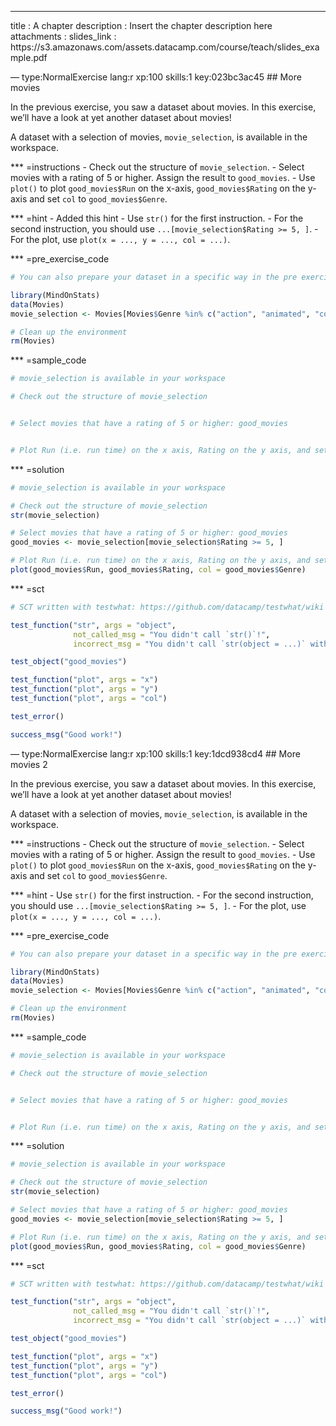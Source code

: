 ---
title       : A chapter
description : Insert the chapter description here
attachments :
  slides_link : https://s3.amazonaws.com/assets.datacamp.com/course/teach/slides_example.pdf

--- type:NormalExercise lang:r xp:100 skills:1 key:023bc3ac45
## More movies

In the previous exercise, you saw a dataset about movies. In this exercise, we'll have a look at yet another dataset about movies!

A dataset with a selection of movies, `movie_selection`, is available in the workspace.

*** =instructions
- Check out the structure of `movie_selection`.
- Select movies with a rating of 5 or higher. Assign the result to `good_movies`.
- Use `plot()` to  plot `good_movies$Run` on the x-axis, `good_movies$Rating` on the y-axis and set `col` to `good_movies$Genre`.

*** =hint
- Added this hint
- Use `str()` for the first instruction.
- For the second instruction, you should use `...[movie_selection$Rating >= 5, ]`.
- For the plot, use `plot(x = ..., y = ..., col = ...)`.

*** =pre_exercise_code
```r
# You can also prepare your dataset in a specific way in the pre exercise code

library(MindOnStats)
data(Movies)
movie_selection <- Movies[Movies$Genre %in% c("action", "animated", "comedy"),c("Genre", "Rating", "Run")]

# Clean up the environment
rm(Movies)
```

*** =sample_code
```r
# movie_selection is available in your workspace

# Check out the structure of movie_selection


# Select movies that have a rating of 5 or higher: good_movies


# Plot Run (i.e. run time) on the x axis, Rating on the y axis, and set the color using Genre

```

*** =solution
```r
# movie_selection is available in your workspace

# Check out the structure of movie_selection
str(movie_selection)

# Select movies that have a rating of 5 or higher: good_movies
good_movies <- movie_selection[movie_selection$Rating >= 5, ]

# Plot Run (i.e. run time) on the x axis, Rating on the y axis, and set the color using Genre
plot(good_movies$Run, good_movies$Rating, col = good_movies$Genre)
```

*** =sct
```r
# SCT written with testwhat: https://github.com/datacamp/testwhat/wiki

test_function("str", args = "object",
              not_called_msg = "You didn't call `str()`!",
              incorrect_msg = "You didn't call `str(object = ...)` with the correct argument, `object`.")

test_object("good_movies")

test_function("plot", args = "x")
test_function("plot", args = "y")
test_function("plot", args = "col")

test_error()

success_msg("Good work!")
```
--- type:NormalExercise lang:r xp:100 skills:1 key:1dcd938cd4
## More movies 2

In the previous exercise, you saw a dataset about movies. In this exercise, we'll have a look at yet another dataset about movies!

A dataset with a selection of movies, `movie_selection`, is available in the workspace.

*** =instructions
- Check out the structure of `movie_selection`.
- Select movies with a rating of 5 or higher. Assign the result to `good_movies`.
- Use `plot()` to  plot `good_movies$Run` on the x-axis, `good_movies$Rating` on the y-axis and set `col` to `good_movies$Genre`.

*** =hint
- Use `str()` for the first instruction.
- For the second instruction, you should use `...[movie_selection$Rating >= 5, ]`.
- For the plot, use `plot(x = ..., y = ..., col = ...)`.

*** =pre_exercise_code
```r
# You can also prepare your dataset in a specific way in the pre exercise code

library(MindOnStats)
data(Movies)
movie_selection <- Movies[Movies$Genre %in% c("action", "animated", "comedy"),c("Genre", "Rating", "Run")]

# Clean up the environment
rm(Movies)
```

*** =sample_code
```r
# movie_selection is available in your workspace

# Check out the structure of movie_selection


# Select movies that have a rating of 5 or higher: good_movies


# Plot Run (i.e. run time) on the x axis, Rating on the y axis, and set the color using Genre

```

*** =solution
```r
# movie_selection is available in your workspace

# Check out the structure of movie_selection
str(movie_selection)

# Select movies that have a rating of 5 or higher: good_movies
good_movies <- movie_selection[movie_selection$Rating >= 5, ]

# Plot Run (i.e. run time) on the x axis, Rating on the y axis, and set the color using Genre
plot(good_movies$Run, good_movies$Rating, col = good_movies$Genre)
```

*** =sct
```r
# SCT written with testwhat: https://github.com/datacamp/testwhat/wiki

test_function("str", args = "object",
              not_called_msg = "You didn't call `str()`!",
              incorrect_msg = "You didn't call `str(object = ...)` with the correct argument, `object`.")

test_object("good_movies")

test_function("plot", args = "x")
test_function("plot", args = "y")
test_function("plot", args = "col")

test_error()

success_msg("Good work!")
```
